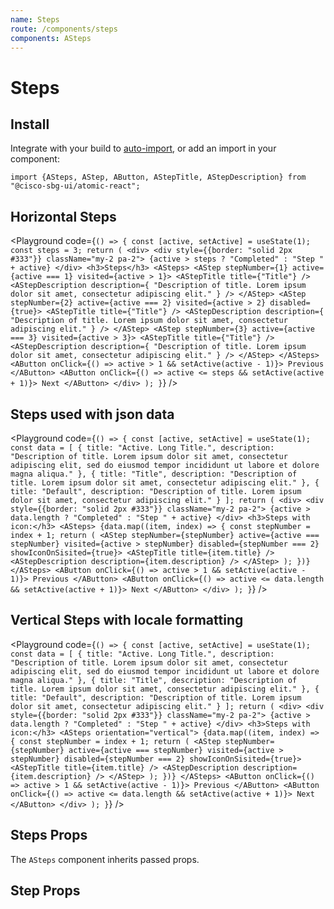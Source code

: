 ```yaml
---
name: Steps
route: /components/steps
components: ASteps
---
```



# Steps

## Install

Integrate with your build to [auto-import](/#integrating), or add an import in your component:

```
import {ASteps, AStep, AButton, AStepTitle, AStepDescription} from "@cisco-sbg-ui/atomic-react";
```

## Horizontal Steps

<Playground
  code={`() => {
    const [active, setActive] = useState(1);
    const steps = 3;
    return (
      <div>
        <div style={{border: "solid 2px #333"}} className="my-2 pa-2">
          {active > steps ? "Completed" : "Step " + active}
        </div>
        <h3>Steps</h3>
        <ASteps>
          <AStep stepNumber={1} active={active === 1} visited={active > 1}>
            <AStepTitle title={"Title"} />
            <AStepDescription
              description={
                "Description of title. Lorem ipsum dolor sit amet, consectetur adipiscing elit."
              }
            />
          </AStep>
          <AStep
            stepNumber={2}
            active={active === 2}
            visited={active > 2}
            disabled={true}>
            <AStepTitle title={"Title"} />
            <AStepDescription
              description={
                "Description of title. Lorem ipsum dolor sit amet, consectetur adipiscing elit."
              }
            />
          </AStep>
          <AStep stepNumber={3} active={active === 3} visited={active > 3}>
            <AStepTitle title={"Title"} />
            <AStepDescription
              description={
                "Description of title. Lorem ipsum dolor sit amet, consectetur adipiscing elit."
              }
            />
          </AStep>
        </ASteps>
        <AButton onClick={() => active > 1 && setActive(active - 1)}>
          Previous
        </AButton>
        <AButton onClick={() => active <= steps && setActive(active + 1)}>
          Next
        </AButton>
      </div>
    );
  }`}
/>

## Steps used with json data

<Playground
  code={`() => {
    const [active, setActive] = useState(1);
    const data = [
      {
        title: "Active. Long Title.",
        description:
          "Description of title. Lorem ipsum dolor sit amet, consectetur adipiscing elit, sed do eiusmod tempor incididunt ut labore et dolore magna aliqua."
      },
      {
        title: "Title",
        description:
          "Description of title. Lorem ipsum dolor sit amet, consectetur adipiscing elit."
      },
      {
        title: "Default",
        description:
          "Description of title. Lorem ipsum dolor sit amet, consectetur adipiscing elit."
      }
    ];
    return (
      <div>
        <div style={{border: "solid 2px #333"}} className="my-2 pa-2">
          {active > data.length ? "Completed" : "Step " + active}
        </div>
        <h3>Steps with icon:</h3>
        <ASteps>
          {data.map((item, index) => {
            const stepNumber = index + 1;
            return (
              <AStep
                stepNumber={stepNumber}
                active={active === stepNumber}
                visited={active > stepNumber}
                disabled={stepNumber === 2}
                showIconOnSisited={true}>
                <AStepTitle title={item.title} />
                <AStepDescription description={item.description} />
              </AStep>
            );
          })}
        </ASteps>
        <AButton onClick={() => active > 1 && setActive(active - 1)}>
          Previous
        </AButton>
        <AButton onClick={() => active <= data.length && setActive(active + 1)}>
          Next
        </AButton>
      </div>
    );
  }`}
/>

## Vertical Steps with locale formatting

<Playground
  code={`() => {
    const [active, setActive] = useState(1);
    const data = [
      {
        title: "Active. Long Title.",
        description:
          "Description of title. Lorem ipsum dolor sit amet, consectetur adipiscing elit, sed do eiusmod tempor incididunt ut labore et dolore magna aliqua."
      },
      {
        title: "Title",
        description:
          "Description of title. Lorem ipsum dolor sit amet, consectetur adipiscing elit."
      },
      {
        title: "Default",
        description:
          "Description of title. Lorem ipsum dolor sit amet, consectetur adipiscing elit."
      }
    ];
    return (
      <div>
        <div style={{border: "solid 2px #333"}} className="my-2 pa-2">
          {active > data.length ? "Completed" : "Step " + active}
        </div>
        <h3>Steps with icon:</h3>
        <ASteps orientation="vertical">
          {data.map((item, index) => {
            const stepNumber = index + 1;
            return (
              <AStep
                stepNumber={stepNumber}
                active={active === stepNumber}
                visited={active > stepNumber}
                disabled={stepNumber === 2}
                showIconOnSisited={true}>
                <AStepTitle title={item.title} />
                <AStepDescription description={item.description} />
              </AStep>
            );
          })}
        </ASteps>
        <AButton onClick={() => active > 1 && setActive(active - 1)}>
          Previous
        </AButton>
        <AButton onClick={() => active <= data.length && setActive(active + 1)}>
          Next
        </AButton>
      </div>
    );
  }`}
/>

## Steps Props

The `ASteps` component inherits passed props.

<Props of="ASteps" />

## Step Props

<Props of="AStep" />
